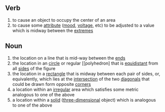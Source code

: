 ==Verb==
# to cause an object to occupy the center of an area
# to cause some [[attribute]] ([[mood]], [[voltage]], etc) to be adjusted to a value which is midway between the [[extreme]]s
==Noun==
# the location on a line that is mid-way between the [[end]]s
# the location in an [[circle]] or regular [[polyhedron] that is [[equidistant]] from all [[side]]s of the figure
# the location in a [[rectangle]] that is midway between each pair of sides, or, equivalently, which lies at the [[intersection]] of the two [[diagonal]]s that could be drawn form opposite [[corner]]s
# a location within an [[irregular]] area which satisfies some metric analogous to one of the above
# a location within a [[solid]] ([[three-dimensional]] object) which is analogous to one of the above